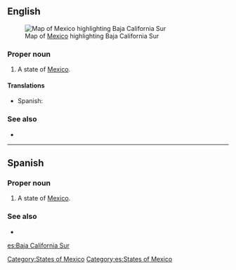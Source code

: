 ==English==
[[File:Mexico map, MX-BCS.svg|thumb|Map of [[Mexico]] highlighting Baja California Sur]]
===Proper noun===
{{en-proper noun}}

# A state of [[Mexico]].

====Translations====
{{trans-top|state of Mexico}}
*Spanish: {{t|es|Baja California Sur|f}}
{{trans-mid}}
{{trans-bottom}}

[[Category:States of Mexico]]

===See also===
*{{pedialite}}

----

==Spanish==

===Proper noun===
{{es-proper noun|f}}

# A state of [[Mexico]].

===See also===
* {{pedialite|lang=es}}

[[Category:es:States of Mexico]]

[[es:Baja California Sur]]